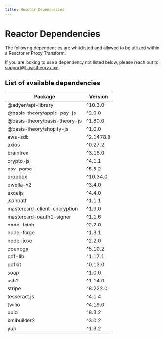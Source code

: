 ```yaml
---
title: Reactor Dependencies
---
```



# Reactor Dependencies

The following dependencies are whitelisted and allowed to be utilized within a Reactor or Proxy Transform.

<Alert>If you are looking to use a dependency not listed below, please reach out to <a href="mailto:support@basistheory.com?subject=Reactor%20Dependency%20Request">support@basistheory.com</a>.</Alert>

## List of available dependencies

| Package                       | Version   |
|-------------------------------|-----------|
| @adyen/api-library            | ^10.3.0   |
| @basis-theory/apple-pay-js    | ^2.0.0    |
| @basis-theory/basis-theory-js | ^1.80.0   |
| @basis-theory/shopify-js      | ^1.0.0    |
| aws-sdk                       | ^2.1478.0 |
| axios                         | ^0.27.2   |
| braintree                     | ^3.18.0   |
| crypto-js                     | ^4.1.1    |
| csv-parse                     | ^5.5.2    |
| dropbox                       | ^10.34.0  |
| dwolla-v2                     | ^3.4.0    |
| exceljs                       | ^4.4.0    |
| jsonpath                      | ^1.1.1    |
| mastercard-client-encryption  | ^1.9.0    |
| mastercard-oauth1-signer      | ^1.1.6    |
| node-fetch                    | ^2.7.0    |
| node-forge                    | ^1.3.1    |
| node-jose                     | ^2.2.0    |
| openpgp                       | ^5.10.2   |
| pdf-lib                       | ^1.17.1   |
| pdfkit                        | ^0.13.0   |
| soap                          | ^1.0.0    |
| ssh2                          | ^1.14.0   |
| stripe                        | ^8.222.0  |
| tesseract.js                  | ^4.1.4    |
| twilio                        | ^4.19.0   |
| uuid                          | ^8.3.2    |
| xmlbuilder2                   | ^3.0.2    |
| yup                           | ^1.3.2    |
